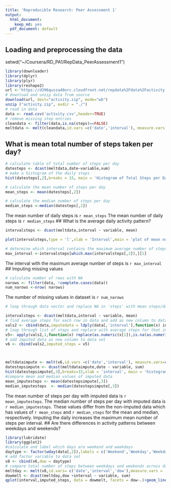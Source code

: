 ```yaml
---
title: 'Reproducible Research: Peer Assessment 1'
output:
  html_document:
    keep_md: yes
  pdf_document: default
---
```

## Loading and preprocessing the data
setwd("~/Coursera/RD_PA1/RepData_PeerAssessment1")
```r

library(downloader)
library(dplyr)
library(plyr)
library(reshape2)
url <-'https://d396qusza40orc.cloudfront.net/repdata%2Fdata%2Factivity.zip'
# download and unzip data from source
download(url, dest="activity.zip", mode="wb") 
unzip ("activity.zip", exdir = "./")
# read in data
data <- read.csv('activity.csv',header=TRUE)
# remove missing step entries
cleandata <- filter(data,is.na(steps)==FALSE)
meltdata <- melt(cleandata,id.vars =c('date','interval'), measure.vars = 'steps' )
```

## What is mean total number of steps taken per day?
```r
# calculate table of total number of steps per day
datesteps <- dcast(meltdata,date~variable,sum)
# make a histogram of the daily steps
hist(datesteps[,2],breaks = 15, main = 'Histogram of Total Steps per Day',xlab = 'Day')

# calculate the mean number of steps per day
mean_steps <- mean(datesteps[,2])

# calculate the median number of steps per day
median_steps <-median(datesteps[,2])

```

The mean number of daily steps is `r mean_steps`
The mean number of daily steps is `r median_steps`
## What is the average daily activity pattern?
```r
intervalsteps <- dcast(meltdata,interval ~ variable, mean)

plot(intervalsteps,type = 'l',xlab = 'Interval',main = 'plot of mean number of steps per interval')

# determine which interval contains the maximum average number of steps
max_interval <-intervalsteps[which.max(intervalsteps[,2]),][1]
```
The interval with the maximum average number of steps is `r max_interval`
## Imputing missing values
```r
# calculate number of rows with NA
narows <- filter(data, !complete.cases(data))
num_narows <-nrow( narows)
```
The number of missing values in dataset is `r num_narows`
```r
# loop through data vector and replace NA in 'steps' with mean steps/day for given interval

intervalsteps <- dcast(meltdata,interval ~ variable, mean)
# find average steps for each row in data and add as new column to dataframe
vals2 <- cbind(data,imputedata = ldply(data[,'interval'],function(x) intervalsteps[match(x,intervalsteps[,'interval']),'steps']))
# loop through list of steps and replace with average steps for that interval if the value of steps is NA
v5<- apply(vals2,1,function(x) replace(as.numeric(x[1]),is.na(as.numeric(x[1])),as.numeric(x['V1'])))
# add imputed data as new column to data set
v6 <- cbind(vals2,imputed_steps = v5)



meltdataimpute <- melt(v6,id.vars =c('date','interval'), measure.vars=c('steps','imputed_steps'))
datestepsimpute <- dcast(meltdataimpute,date ~ variable, sum)
hist(datestepsimpute[,3],breaks=15,xlab = 'interval', main = 'histogram of mean number of steps per interval with imputed data')
#compare mean and median values of imputed data
mean_imputesteps <- mean(datestepsimpute[,3])
median_imputesteps  <- median(datestepsimpute[,3])
```
The mean number of steps per day with imputed data is `r mean_imputesteps`.
The median number of steps per day with imputed data is `r median_imputesteps`.
These values differ from the non-imputed data which has values of `r mean_steps` and `r median_steps` for the mean and median, respectively.
Imputing the daily increases the maximum mean number of steps per interval.
## Are there differences in activity patterns between weekdays and weekends?
```r
library(lubridate)
library(ggplot2)
#calculate and label which days are weekend and weekdays
daytype <- factor(wday(data[,2]),labels = c('Weekend','Weekday','Weekday','Weekday','Weekday','Weekday','Weekend'))
# add factor variable to data set
v8 <- cbind(v6,dow = daytype)
# compare total number of steps between weekdays and weekends across daily interval
meltday <- melt(v8,id.vars= c('date','interval','dow'),measure.vars = 'imputed_steps')
dowmelt <- dcast(meltday,dow +interval ~ variable, sum)
qplot(interval,imputed_steps, data = dowmelt, facets = dow~.)+geom_line(size=1.5) 

```